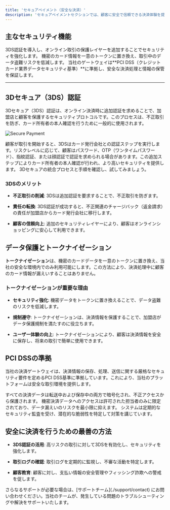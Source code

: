 ```yaml
---
title: 'セキュアペイメント（安全な決済）'
description: 'セキュアペイメントセクションでは、顧客に安全で信頼できる決済体験を提供するためのガイドラインを紹介します。セキュリティ対策の適切な運用を行うことで、加盟店は機密データを保護し、不正リスクを最小限に抑え、業界の規制に準拠することができます。'
---
```


## **主なセキュリティ機能**

<CardGroup>
  <Card title="3Dセキュア（3DS）" icon="shield-check">
    3DS認証を導入し、オンライン取引の保護レイヤーを追加することでセキュリティを強化します。
  </Card>

  <Card title="トークナイゼーション" icon="key">
    機密のカード情報を一意のトークンに置き換え、取引中のデータ盗難リスクを低減します。
  </Card>

  <Card title="PCI DSS準拠" icon="lock">
    当社のゲートウェイは**PCI DSS（クレジットカード業界データセキュリティ基準）**に準拠し、安全な決済処理と情報の保管を保証します。
  </Card>
</CardGroup>

***

## **3Dセキュア（3DS）認証**

3Dセキュア（3DS）認証は、オンライン決済時に追加認証を求めることで、加盟店と顧客を保護するセキュリティプロトコルです。このプロセスは、不正取引を防ぎ、カード所有者の本人確認を行うために一般的に使用されます。

![Secure Payment](/images/flows-3DS-jp.svg)

<Card title="3DSの仕組み" icon="lock">
  顧客が取引を開始すると、3DSはカード発行会社との認証ステップを実行します。リスクレベルに応じて、顧客はパスワード、OTP（ワンタイムパスワード）、指紋認証、または顔認証で認証を求められる場合があります。この追加ステップによりカード所有者の本人確認が行われ、より高いセキュリティを提供します。
</Card>

  <Card title="3Dセキュアの統合" icon="shield-check" href="/api-reference/en/server-to-server/3dsecure">
    3Dセキュアの統合プロセスと手順を確認し、試してみましょう。
  </Card>

### **3DSのメリット**

* **不正取引の削減**: 3DSは追加認証を要求することで、不正取引を防ぎます。

* **責任の転換**: 3DS認証が成功すると、不正関連のチャージバック（返金請求）の責任が加盟店からカード発行会社に移行します。

* **顧客の信頼向上**: 追加のセキュリティレイヤーにより、顧客はオンラインショッピングに安心して利用できます。

## **データ保護とトークナイゼーション**

**トークナイゼーション**は、機密のカードデータを一意のトークンに置き換え、当社の安全な環境内でのみ利用可能にします。この方法により、決済処理中に顧客のカード情報が漏えいすることはありません。

### **トークナイゼーションが重要な理由**

* **セキュリティ強化**: 機密データをトークンに置き換えることで、データ盗難のリスクを低減します。

* **規制遵守**: トークナイゼーションは、決済情報を保護することで、加盟店がデータ保護規制を満たすのに役立ちます。

* **ユーザー体験の向上**: トークナイゼーションにより、顧客は決済情報を安全に保存し、将来の取引で簡単に使用できます。

## **PCI DSSの準拠**

当社の決済ゲートウェイは、決済情報の保存、処理、送信に関する厳格なセキュリティ要件を定めるPCI DSS基準に準拠しています。これにより、当社のプラットフォームは安全な取引環境を提供します。

<Steps>
  <Step title="データ暗号化">
    すべての決済データは転送中および保存中の両方で暗号化され、不正アクセスから保護されます。
  </Step>

  <Step title="アクセス制御">
    機密決済データへのアクセスは許可された担当者のみに限定されており、データ漏えいのリスクを最小限に抑えます。
  </Step>

  <Step title="定期的なセキュリティ監査">
    システムは定期的なセキュリティ監査を受け、潜在的な脆弱性を特定して対策を講じています。
  </Step>
</Steps>

## **安全に決済を行うための最善の方法**

* **3DS認証の活用**: 高リスクの取引に対して3DSを有効化し、セキュリティを強化します。

* **取引ログの確認**: 取引ログを定期的に監視し、不審な活動を特定します。

* **顧客教育**: 顧客に対し、支払い情報の安全管理やフィッシング詐欺への警戒を促します。

<Card title="サポートが必要ですか？" icon="life-ring" href="/support/contact">
  さらなるサポートが必要な場合は、[サポートチーム](./support/contact) にお問い合わせください。当社のチームが、発生している問題のトラブルシューティングや解決をサポートいたします。
</Card>


